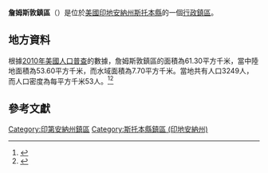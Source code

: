 {{noteTA
|G1=USState
|G2=地名
|G3=Unit
}}
{{Infobox settlement
|official_name            = 詹姆斯敦鎮區
|native_name = Jamestown Township
|settlement_type          = [[行政鎮區|行政鎮區]]
|image_skyline            = 
|imagesize                = 
|image_map                = Map highlighting Jamestown Township, Steuben County, Indiana.svg
|mapsize                  = 250px
|pushpin_map  =USA Indiana
|pushpin_label = 詹姆斯敦鎮區
|pushpin_label_position   = top
|pushpin_map_caption      = 詹姆斯敦鎮區在印地安納州的位置
|subdivision_type         = [[世界政區索引|國家]]
|subdivision_type1        = [[美国州份|州份]]
|subdivision_type2        = [[印地安納州行政区划|縣]]
|subdivision_name         = [[美国|美国]]
|subdivision_name1        = [[印地安納州|印地安納州]]
|subdivision_name2        = [[斯托本縣_(印地安納州)|斯托本縣]]
|elevation_ft             = 974
|elevation_m              = 297
|timezone                 = [[北美东部時區|北美东部時區]]
|area_total_km2           = 61.30
|area_land_km2            = 53.60
|area_water_km2           = 7.70
|area_total_sq_mi         = 
|area_land_sq_mi          = 
|area_water_sq_mi         = 
|population_as_of         = [[2010年美國人口普查|2010]]
|population_footnotes     = 
|population_total         = 3249
|population_density_km2   = auto
|population_density_sq_mi = auto
|utc_offset               = -5
|coordinates              = {{coord|41|43|51|N|85|01|43|W|type:city_region:US-AL_source:GNS-enwiki|display=inline,title}}
| coor_pinpoint           = 
| coordinates_footnotes   = 
|timezone_DST             = EDT
|utc_offset_DST           = -4
|postal_code_type         = [[美國郵區編號|郵區編號]]
|postal_code              = 
|area_code                = {{link-en|电话区号260|Area code 260|260}}
|blank_name = [[地名信息系统|GNIS ID]]
|blank_info = 453476
}}
'''詹姆斯敦鎮區'''（{{lang-en|Jamestown Township}}）是位於[[美國|美國]][[印地安納州|印地安納州]][[斯托本縣_(印地安納州)|斯托本縣]]的一個[[行政鎮區|行政鎮區]]。

== 地方資料 ==
根據[[2010年美國人口普查|2010年美國人口普查]]的數據，詹姆斯敦鎮區的面積為61.30平方千米，當中陸地面積為53.60平方千米，而水域面積為7.70平方千米。當地共有人口3249人，而人口密度為每平方千米53人。<ref name="GR8">{{cite web|url=http://factfinder2.census.gov|publisher=[[美国人口调查局|美国人口调查局]]|accessdate=2011-05-14|title=American FactFinder|archive-date=2013-09-11|archive-url=https://web.archive.org/web/20130911234518/http://factfinder2.census.gov/|dead-url=no}}</ref><ref>{{cite web|url=https://www.citypopulation.de/en/usa/indiana/admin/|title=USA: Indiana (Counties and Townships) - City Population|access-date=2020-08-22|archive-date=2020-04-22|archive-url=https://web.archive.org/web/20200422090607/https://www.citypopulation.de/en/usa/indiana/admin/|dead-url=no}}</ref>

== 參考文獻 ==
{{reflist}}

{{斯托本縣 (印地安納州)}}

{{DEFAULTSORT:Jamestown Township}}
[[Category:印第安納州鎮區|Category:印第安納州鎮區]]
[[Category:斯托本縣鎮區_(印地安納州)|Category:斯托本縣鎮區 (印地安納州)]]

{{Indiana-geo-stub}}